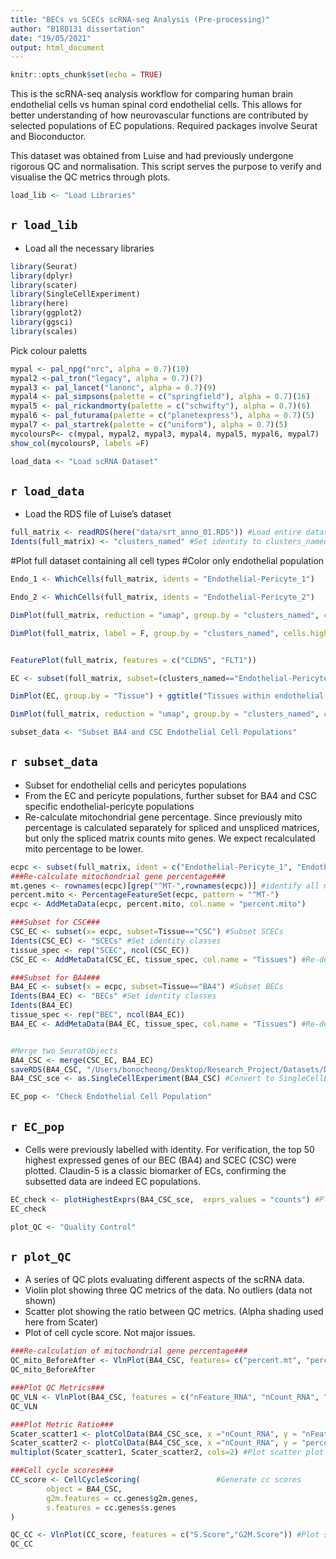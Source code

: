 ```yaml
---
title: "BECs vs SCECs scRNA-seq Analysis (Pre-processing)"
author: "B180131 dissertation"
date: "19/05/2021"
output: html_document
---
```


```r
knitr::opts_chunk$set(echo = TRUE)
```
This is the scRNA-seq analysis workflow for comparing human brain endothelial cells vs human spinal cord endothelial cells. This allows for better understanding of how neurovascular functions are contributed by selected populations of EC populations. Required packages involve Seurat and Bioconductor. 

This dataset was obtained from Luise and had previously undergone rigorous QC and normalisation. This script
serves the purpose to verify and visualise the QC metrics through plots.


```r
load_lib <- "Load Libraries"
```
## `r load_lib`
* Load all the necessary libraries
```r
library(Seurat) 
library(dplyr)
library(scater)
library(SingleCellExperiment)
library(here)
library(ggplot2)
library(ggsci)
library(scales)
```


Pick colour paletts

```r
mypal <- pal_npg("nrc", alpha = 0.7)(10)
mypal2 <-pal_tron("legacy", alpha = 0.7)(7)
mypal3 <- pal_lancet("lanonc", alpha = 0.7)(9)
mypal4 <- pal_simpsons(palette = c("springfield"), alpha = 0.7)(16)
mypal5 <- pal_rickandmorty(palette = c("schwifty"), alpha = 0.7)(6)
mypal6 <- pal_futurama(palette = c("planetexpress"), alpha = 0.7)(5)
mypal7 <- pal_startrek(palette = c("uniform"), alpha = 0.7)(5)
mycoloursP<- c(mypal, mypal2, mypal3, mypal4, mypal5, mypal6, mypal7)
show_col(mycoloursP, labels =F)
```


```r
load_data <- "Load scRNA Dataset"
```
## `r load_data`
* Load the RDS file of Luise's dataset
```r
full_matrix <- readRDS(here("data/srt_anno_01.RDS")) #Load entire dataset
Idents(full_matrix) <- "clusters_named" #Set identity to clusters_named column on metadata
```


#Plot full dataset containing all cell types 
#Color only endothelial population
```r
Endo_1 <- WhichCells(full_matrix, idents = "Endothelial-Pericyte_1")

Endo_2 <- WhichCells(full_matrix, idents = "Endothelial-Pericyte_2")

DimPlot(full_matrix, reduction = "umap", group.by = "clusters_named", cols = c(mycoloursP[1:30])) + ggtitle("Tissues within endothelial population") 

DimPlot(full_matrix, label = F, group.by = "clusters_named", cells.highlight = list(Endo_1, Endo_2)) + scale_color_manual(labels = c("Others", "Endothelial-Pericyte_2", "Endothelial-Pericyte_1"), values = c("grey", "firebrick3", "dodgerblue3")) + ggtitle("Celltype population")


FeaturePlot(full_matrix, features = c("CLDN5", "FLT1"))

EC <- subset(full_matrix, subset=(clusters_named=="Endothelial-Pericyte_1" | clusters_named=="Endothelial-Pericyte_2"))

DimPlot(EC, group.by = "Tissue") + ggtitle("Tissues within endothelial population") 

DimPlot(full_matrix, reduction = "umap", group.by = "clusters_named", cols = c(mycoloursP[c(60,60, 60, 60,54,55,60,60,60,60,60,60,60,60,60,60,60,60,60,60,60,60,60,60,60,60,60,60,60,60,60,60,60,60,60)])) + ggtitle("Seeker dataset") + NoLegend()
```


```r
subset_data <- "Subset BA4 and CSC Endothelial Cell Populations"
```
## `r subset_data`
* Subset for endothelial cells and pericytes populations
* From the EC and pericyte populations, further subset for BA4 and CSC specific endothelial-pericyte populations
* Re-calculate mitochondrial gene percentage. Since previously mito percentage is calculated separately for 
spliced and unspliced matrices, but only the spliced matrix counts mito genes. We expect recalculated mito percentage to be lower.

```r
ecpc <- subset(full_matrix, ident = c("Endothelial-Pericyte_1", "Endothelial-Pericyte_2")) #Subset all EC regardless of tissue
###Re-calculate mitochondrial gene percentage###
mt.genes <- rownames(ecpc)[grep("^MT-",rownames(ecpc))] #identify all mitochondrial genes
percent.mito <- PercentageFeatureSet(ecpc, pattern = "^MT-")
ecpc <- AddMetaData(ecpc, percent.mito, col.name = "percent.mito") 

###Subset for CSC###
CSC_EC <- subset(x= ecpc, subset=Tissue=="CSC") #Subset SCECs
Idents(CSC_EC) <- "SCECs" #Set identity classes
tissue_spec <- rep("SCEC", ncol(CSC_EC)) 
CSC_EC <- AddMetaData(CSC_EC, tissue_spec, col.name = "Tissues") #Re-define

###Subset for BA4###
BA4_EC <- subset(x = ecpc, subset=Tissue=="BA4") #Subset BECs
Idents(BA4_EC) <- "BECs" #Set identity classes
Idents(BA4_EC)
tissue_spec <- rep("BEC", ncol(BA4_EC)) 
BA4_EC <- AddMetaData(BA4_EC, tissue_spec, col.name = "Tissues") #Re-define


#Merge two SeuratObjects
BA4_CSC <- merge(CSC_EC, BA4_EC)
saveRDS(BA4_CSC, "/Users/bonocheong/Desktop/Research_Project/Datasets/Dissertation/data/BA4_CSC_QC.RDS")
BA4_CSC_sce <- as.SingleCellExperiment(BA4_CSC) #Convert to SingleCellExperiment object
```


```r
EC_pop <- "Check Endothelial Cell Population"
```
## `r EC_pop`
* Cells were previously labelled with identity. For verification, the top 50 highest expressed genes of our BEC (BA4) and SCEC (CSC) were plotted. Claudin-5 is a classic biomarker of ECs, confirming the subsetted data are indeed EC populations.

```r
EC_check <- plotHighestExprs(BA4_CSC_sce,  exprs_values = "counts") #Plot top 50 highest expressed genes
EC_check
```

```r
plot_QC <- "Quality Control"
```
## `r plot_QC`
* A series of QC plots evaluating different aspects of the scRNA data.
* Violin plot showing three QC metrics of the data. No outliers (data not shown)
* Scatter plot showing the ratio between QC metrics. (Alpha shading used here from Scater)
* Plot of cell cycle score. Not major issues.

```r
###Re-calculation of mitochondrial gene percentage###
QC_mito_BeforeAfter <- VlnPlot(BA4_CSC, features= c("percent.mt", "percent.mito")) #Violin of mito percentage re-calculation
QC_mito_BeforeAfter 

###Plot QC Metrics###
QC_VLN <- VlnPlot(BA4_CSC, features = c("nFeature_RNA", "nCount_RNA", "percent.mito")) #Violin plot
QC_VLN

###Plot Metric Ratio###
Scater_scatter1 <- plotColData(BA4_CSC_sce, x ="nCount_RNA", y = "nFeature_RNA", colour_by = "Tissues")
Scater_scatter2 <- plotColData(BA4_CSC_sce, x ="nCount_RNA", y = "percent.mito", colour_by = "Tissues")
multiplot(Scater_scatter1, Scater_scatter2, cols=2) #Plot scatter plot of QC metrics

###Cell cycle scores###
CC_score <- CellCycleScoring(                 #Generate cc scores
        object = BA4_CSC,
        g2m.features = cc.genes$g2m.genes,
        s.features = cc.genes$s.genes
)

QC_CC <- VlnPlot(CC_score, features = c("S.Score","G2M.Score")) #Plot scores
QC_CC
```